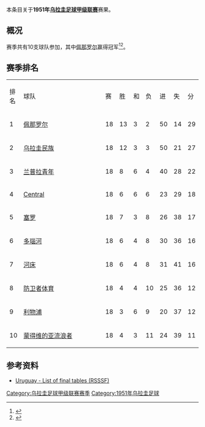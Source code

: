 本条目关于'''1951年[[乌拉圭足球甲级联赛|乌拉圭足球甲级联赛]]'''赛果。

==概况==
赛季共有10支球队参加，其中[[佩那罗尔足球俱乐部|佩那罗尔]]赢得冠军<ref>{{Cite web |url=http://www.campeoesdofutebol.com.br/uruguai.html |title=Campeoesdofutebol.com.br |accessdate=2017-08-25 |archive-date=2017-08-25 |archive-url=https://web.archive.org/web/20170825064212/http://www.campeoesdofutebol.com.br/uruguai.html |dead-url=no }}</ref><ref>{{Cite web |url=http://www.sobrefutbol.com/torneos/torneo_uruguayo.htm |title=Sobrefutbol.com |accessdate=2017-08-25 |archive-date=2017-08-25 |archive-url=https://web.archive.org/web/20170825063006/http://www.sobrefutbol.com/torneos/torneo_uruguayo.htm |dead-url=no }}</ref>。

==赛季排名==
{| class="wikitable" style="text-align:center;"
|排名||style="width:15em"|球队||赛||胜||和||负||进||失||分
|-
|1||align="left"|[[佩那罗尔足球俱乐部|佩那罗尔]]||18||13||3||2||50||14||29
|-
|2||align="left"|[[民族足球俱乐部|乌拉圭民族]]||18||12||3||3||50||21||27
|-
|3||align="left"|[[兰普拉青年|兰普拉青年]]||18||8||6||4||40||28||22
|-
|4||align="left"|[[Central_Español|Central]]||18||6||6||6||23||29||18
|-
|5||align="left"|[[塞罗竞技俱乐部|塞罗]]||18||7||3||8||26||38||17
|-
|6||align="left"|[[多瑙河足球俱乐部|多瑙河]]||18||6||4||8||30||36||16
|-
|7||align="left"|[[河床竞技俱乐部_(乌拉圭)|河床]]||18||6||4||8||31||41||16
|-
|8||align="left"|[[防卫者体育|防卫者体育]]||18||4||4||10||25||36||12
|-
|9||align="left"|[[利物浦足球俱乐部_(乌拉圭)|利物浦]]||18||3||6||9||20||37||12
|-
|10||align="left"|[[蒙得维的亚流浪者足球俱乐部|蒙得维的亚流浪者]]||18||4||3||11||24||39||11
|}

==参考资料==
{{reflist}}

*[http://www.rsssf.com/tablesu/uruhist.html Uruguay - List of final tables (RSSSF)]{{Wayback|url=http://www.rsssf.com/tablesu/uruhist.html |date=20100102114932 }}

{{Primera División Uruguaya seasons}}


[[Category:乌拉圭足球甲级联赛赛季|Category:乌拉圭足球甲级联赛赛季]]
[[Category:1951年乌拉圭足球|Category:1951年乌拉圭足球]]